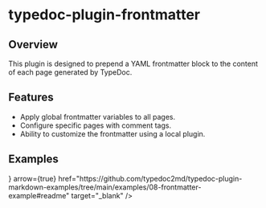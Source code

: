 
# typedoc-plugin-frontmatter

<PackageVersion pjson={pjson} />

## Overview

This plugin is designed to prepend a YAML frontmatter block to the content of each page generated by TypeDoc.

## Features

- Apply global frontmatter variables to all pages.
- Configure specific pages with comment tags.
- Ability to customize the frontmatter using a local plugin.

## Examples

<Cards num={2}>
  <Cards.Card
    title="View on GitHub"
    icon={<FontAwesomeIcon icon={faGithub} />}
    arrow={true}
    href="https://github.com/typedoc2md/typedoc-plugin-markdown-examples/tree/main/examples/08-frontmatter-example#readme"
    target="_blank"
  />
</Cards>
